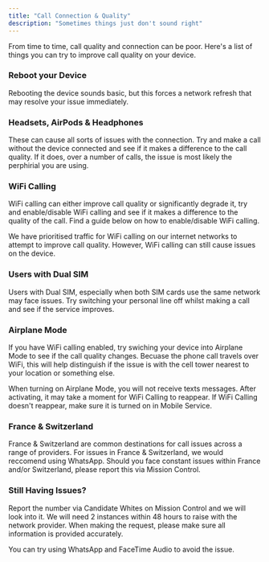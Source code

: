 ```yaml
---
title: "Call Connection & Quality"
description: "Sometimes things just don't sound right"
---
```


From time to time, call quality and connection can be poor. Here's a list of things you can try to improve call quality on your device.

### Reboot your Device

Rebooting the device sounds basic, but this forces a network refresh that may resolve your issue immediately. 

### Headsets, AirPods & Headphones

These can cause all sorts of issues with the connection. Try and make a call without the device connected and see if it makes a difference to the call quality. If it does, over a number of calls, the issue is most likely the perphirial you are using.

### WiFi Calling

WiFi calling can either improve call quality or significantly degrade it, try and enable/disable WiFi calling and see if it makes a difference to the quality of the call. Find a guide below on how to enable/disable WiFi calling.

<Info>
  We have prioritised traffic for WiFi calling on our internet networks to attempt to improve call quality. However, WiFi calling can still cause issues on the device.
</Info>

### Users with Dual SIM

Users with Dual SIM, especially when both SIM cards use the same network may face issues. Try switching your personal line off whilst making a call and see if the service improves.

### Airplane Mode

If you have WiFi calling enabled, try swiching your device into Airplane Mode to see if the call quality changes. Becuase the phone call travels over WiFi, this will help distinguish if the issue is with the cell tower nearest to your location or something else.

<Warning>
  When turning on Airplane Mode, you will not receive texts messages. After activating, it may take a moment for WiFi Calling to reappear. If WiFi Calling doesn't reappear, make sure it is turned on in Mobile Service.
</Warning>

### France & Switzerland

France & Switzerland are common destinations for call issues across a range of providers. For issues in France & Switzerland, we would reccomend using WhatsApp. Should you face constant issues within France and/or Switzerland, please report this via Mission Control.

### Still Having Issues?

Report the number via Candidate Whites on Mission Control and we will look into it. We will need 2 instances within 48 hours to raise with the network provider. When making the request, please make sure all information is provided accurately.

You can try using WhatsApp and FaceTime Audio to avoid the issue.